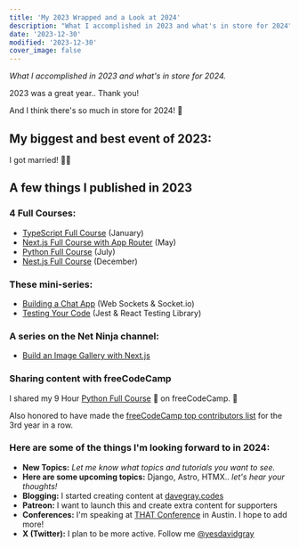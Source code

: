 ```yaml
---
title: 'My 2023 Wrapped and a Look at 2024'
description: "What I accomplished in 2023 and what's in store for 2024"
date: '2023-12-30'
modified: '2023-12-30'
cover_image: false
---
```


_What I accomplished in 2023 and what's in store for 2024._

2023 was a great year.. Thank you! 

And I think there's so much in store for 2024! 🚀

## My biggest and best event of 2023: 

I got married! 🎊🎉

## A few things I published in 2023 

### 4 Full Courses:

- [TypeScript Full Course](https://youtu.be/gieEQFIfgYc) (January)
- [Next.js Full Course with App Router](https://youtu.be/843nec-IvW0) (May) 
- [Python Full Course](https://youtu.be/H2EJuAcrZYU) (July) 
- [Nest.js Full Course](https://youtu.be/8_X0nSrzrCw) (December)

### These mini-series:

- [Building a Chat App](https://www.youtube.com/playlist?list=PL0Zuz27SZ-6NOkbTDxKi7grs_oxJhLu07) (Web Sockets & Socket.io)
- [Testing Your Code](https://www.youtube.com/playlist?list=PL0Zuz27SZ-6NTWVG8eM7Dt43vvzulnIbK) (Jest & React Testing Library)

### A series on the Net Ninja channel: 
- [Build an Image Gallery with Next.js](https://www.youtube.com/playlist?list=PL4cUxeGkcC9hYBP0AZ3MNdEiiZqd4mHGm)

### Sharing content with freeCodeCamp 

I shared my 9 Hour [Python Full Course](https://youtu.be/H2EJuAcrZYU) 🐍 on freeCodeCamp. 🎉

Also honored to have made the [freeCodeCamp top contributors list](https://www.freecodecamp.org/news/top-open-source-contributors-2023/) for the 3rd year in a row.

### Here are some of the things I'm looking forward to in 2024:  

- **New Topics:** _Let me know what topics and tutorials you want to see._
- **Here are some upcoming topics:** Django, Astro, HTMX.. _let's hear your thoughts!_
- **Blogging:** I started creating content at [davegray.codes](https://www.davegray.codes/) 
- **Patreon:** I want to launch this and create extra content for supporters 
- **Conferences:** I'm speaking at [THAT Conference](https://thatconference.com/members/davegray) in Austin. I hope to add more! 
- **X (Twitter):** I plan to be more active. Follow me [@yesdavidgray](https://twitter.com/yesdavidgray) 
